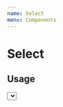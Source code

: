 ---
name: Select
menu: Components
---


# Select

## Usage

<Playground>
  <Box>
    <Select 
      label="Please select an option"
      name='select'
      values={['Yes','No', 'Maybe']}
      placeholder='Select'
      options={['Yes','No', 'Maybe']}/>
  </Box>
</Playground>
